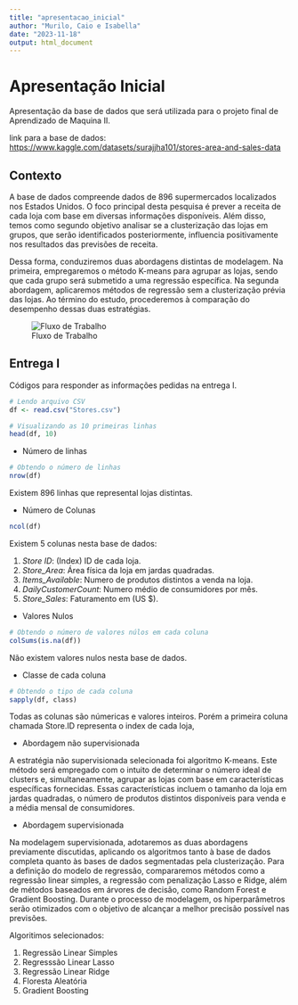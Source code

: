 ```yaml
---
title: "apresentacao_inicial"
author: "Murilo, Caio e Isabella"
date: "2023-11-18"
output: html_document
---
```


# Apresentação Inicial

Apresentação da base de dados que será utilizada para o projeto final de Aprendizado de Maquina II.

link para a base de dados: <https://www.kaggle.com/datasets/surajjha101/stores-area-and-sales-data>

## Contexto

A base de dados compreende dados de 896 supermercados localizados nos Estados Unidos. O foco principal desta pesquisa é prever a receita de cada loja com base em diversas informações disponíveis. Além disso, temos como segundo objetivo analisar se a clusterização das lojas em grupos, que serão identificados posteriormente, influencia positivamente nos resultados das previsões de receita.

Dessa forma, conduziremos duas abordagens distintas de modelagem. Na primeira, empregaremos o método K-means para agrupar as lojas, sendo que cada grupo será submetido a uma regressão específica. Na segunda abordagem, aplicaremos métodos de regressão sem a clusterização prévia das lojas. Ao término do estudo, procederemos à comparação do desempenho dessas duas estratégias.

![Fluxo de Trabalho](fluxo-trabalho.jpg)

## Entrega I

Códigos para responder as informações pedidas na entrega I.

```r
# Lendo arquivo CSV
df <- read.csv("Stores.csv")

# Visualizando as 10 primeiras linhas
head(df, 10)
```

-   Número de linhas

```r
# Obtendo o número de linhas
nrow(df)
```

Existem 896 linhas que represental lojas distintas.

-   Número de Colunas

```r
ncol(df)
```

Existem 5 colunas nesta base de dados:

1.  *Store ID*: (Index) ID de cada loja.
2.  *Store_Area*: Área física da loja em jardas quadradas.
3.  *Items_Available*: Numero de produtos distintos a venda na loja.
4.  *DailyCustomerCount*: Numero médio de consumidores por mês.
5.  *Store_Sales*: Faturamento em (US \$).

-   Valores Nulos

```r
# Obtendo o número de valores núlos em cada coluna
colSums(is.na(df))
```

Não existem valores nulos nesta base de dados.

-   Classe de cada coluna

```r
# Obtendo o tipo de cada coluna
sapply(df, class)
```

Todas as colunas são númericas e valores inteiros. Porém a primeira coluna chamada Store.ID representa o index de cada loja,

-   Abordagem não supervisionada

A estratégia não supervisionada selecionada foi algoritmo K-means. Este método será empregado com o intuito de determinar o número ideal de clusters e, simultaneamente, agrupar as lojas com base em características específicas fornecidas. Essas características incluem o tamanho da loja em jardas quadradas, o número de produtos distintos disponíveis para venda e a média mensal de consumidores.

-   Abordagem supervisionada

Na modelagem supervisionada, adotaremos as duas abordagens previamente discutidas, aplicando os algoritmos tanto à base de dados completa quanto às bases de dados segmentadas pela clusterização. Para a definição do modelo de regressão, compararemos métodos como a regressão linear simples, a regressão com penalização Lasso e Ridge, além de métodos baseados em árvores de decisão, como Random Forest e Gradient Boosting. Durante o processo de modelagem, os hiperparâmetros serão otimizados com o objetivo de alcançar a melhor precisão possível nas previsões.

Algoritimos selecionados:

1.  Regressão Linear Simples
2.  Regresssão Linear Lasso
3.  Regressão Linear Ridge
4.  Floresta Aleatória
5.  Gradient Boosting
